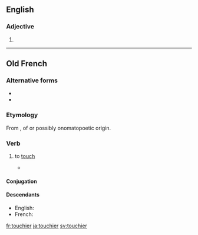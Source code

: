 ==English==

===Adjective===
{{head|en|adjective comparative form}}

# {{en-comparative of|touchy}}

----

==Old French==

===Alternative forms===
* {{l|fro|tochier}}
* {{l|fro|tucher}}

===Etymology===
From {{etyl|VL.|fro}} {{m|la|*toccāre}}, of {{etyl|gem|fro}} or possibly onomatopoetic origin.

===Verb===
{{head|fro|verb}}

# {{context|transitive|lang=fro}} to [[touch]]
#* {{quote-book|title=[[s:fr:Yvain ou le Chevalier au Lion|Yvain ou le Chevalier au Lion]]|author={{w|Christian of Troyes}}|year=circa 1170|passage=Qu'il me vit vers lui aprochier.<br>Je ne soi s'il me vaut '''touchier'''[.]|translation=He saw me coming toward him.<br>I did not know if it was worth touching him.}}

====Conjugation====
{{fro-conj-ier}}

====Descendants====
* English: {{l|en|touch|to touch}}
* French: {{l|fr|toucher}}

[[fr:touchier]]
[[ja:touchier]]
[[sv:touchier]]